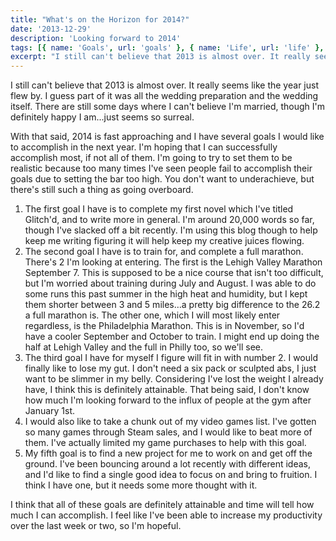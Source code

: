 ```yaml
---
title: "What's on the Horizon for 2014?"
date: '2013-12-29'
description: 'Looking forward to 2014'
tags: [{ name: 'Goals', url: 'goals' }, { name: 'Life', url: 'life' }, { name: 'Yearly Retrospective', url: 'yearly-retrospective' }]
excerpt: "I still can't believe that 2013 is almost over. It really seems like the year just flew by. I guess part of it was all the wedding preparation and the wedding itself. There are still some days where I can't believe I'm married, though I'm definitely happy I am...just seems so surreal."
---
```


I still can't believe that 2013 is almost over. It really seems like the year just flew by. I guess part of it was all the wedding preparation and the wedding itself. There are still some days where I can't believe I'm married, though I'm definitely happy I am...just seems so surreal.

With that said, 2014 is fast approaching and I have several goals I would like to accomplish in the next year. I'm hoping that I can successfully accomplish most, if not all of them. I'm going to try to set them to be realistic because too many times I've seen people fail to accomplish their goals due to setting the bar too high. You don't want to underachieve, but there's still such a thing as going overboard.

1. The first goal I have is to complete my first novel which I've titled Glitch'd, and to write more in general. I'm around 20,000 words so far, though I've slacked off a bit recently. I'm using this blog though to help keep me writing figuring it will help keep my creative juices flowing.
2. The second goal I have is to train for, and complete a full marathon. There's 2 I'm looking at entering. The first is the Lehigh Valley Marathon September 7. This is supposed to be a nice course that isn't too difficult, but I'm worried about training during July and August. I was able to do some runs this past summer in the high heat and humidity, but I kept them shorter between 3 and 5 miles…a pretty big difference to the 26.2 a full marathon is. The other one, which I will most likely enter regardless, is the Philadelphia Marathon. This is in November, so I'd have a cooler September and October to train. I might end up doing the half at Lehigh Valley and the full in Philly too, so we'll see.
3. The third goal I have for myself I figure will fit in with number 2. I would finally like to lose my gut. I don't need a six pack or sculpted abs, I just want to be slimmer in my belly. Considering I've lost the weight I already have, I think this is definitely attainable. That being said, I don't know how much I'm looking forward to the influx of people at the gym after January 1st.
4. I would also like to take a chunk out of my video games list. I've gotten so many games through Steam sales, and I would like to beat more of them. I've actually limited my game purchases to help with this goal.
5. My fifth goal is to find a new project for me to work on and get off the ground. I've been bouncing around a lot recently with different ideas, and I'd like to find a single good idea to focus on and bring to fruition. I think I have one, but it needs some more thought with it.

I think that all of these goals are definitely attainable and time will tell how much I can accomplish. I feel like I've been able to increase my productivity over the last week or two, so I'm hopeful.
